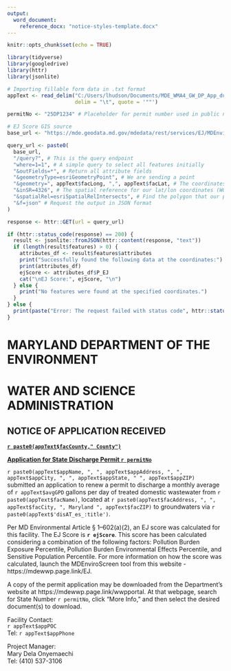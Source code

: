 ---
output: 
  word_document:
    reference_docx: "notice-styles-template.docx"
---

```{r setup, include=FALSE}
knitr::opts_chunk$set(echo = TRUE)
```

```{r dataset, include=FALSE, echo=FALSE}

library(tidyverse)
library(googledrive)
library(httr)
library(jsonlite)

# Importing fillable form data in .txt format
appText <- read_delim("C:/Users/lhudson/Documents/MDE_WMA4_GW_DP_App_dummyData.txt",
                      delim = "\t", quote = '""')

permitNo <- "25DP1234" # Placeholder for permit number used in public notice

# EJ Score GIS source
base_url <- "https://mde.geodata.md.gov/mdedata/rest/services/EJ/MDEnviroScreen/MapServer/0"

query_url <- paste0(
  base_url,
  "/query?", # This is the query endpoint
  "where=1=1", # A simple query to select all features initially
  "&outFields=*", # Return all attribute fields
  "&geometryType=esriGeometryPoint", # We are sending a point
  "&geometry=", appText$facLong, ",", appText$facLat, # The coordinates in X,Y format
  "&inSR=4326", # The spatial reference for our lat/lon coordinates (WGS 84)
  "&spatialRel=esriSpatialRelIntersects", # Find the polygon that our point intersects
  "&f=json" # Request the output in JSON format
)

response <- httr::GET(url = query_url)

if (httr::status_code(response) == 200) {
  result <- jsonlite::fromJSON(httr::content(response, "text"))
  if (length(result$features) > 0) {
    attributes_df <- result$features$attributes
    print("Successfully found the following data at the coordinates:")
    print(attributes_df)
    ejScore <- attributes_df$P_EJ
    cat("\nEJ Score:", ejScore, "\n")
  } else {
    print("No features were found at the specified coordinates.")
  }
} else {
  print(paste("Error: The request failed with status code", httr::status_code(response)))
}

```

# MARYLAND DEPARTMENT OF THE ENVIRONMENT
# WATER AND SCIENCE ADMINISTRATION


## NOTICE OF APPLICATION RECEIVED  


[**`r paste0(appText$facCounty," County")`**]{.underline}  

[**Application for State Discharge Permit `r permitNo`**]{.underline}  

`r paste0(appText$appName, ", ", appText$appAddress, ", ", appText$appCity, ", ", appText$appState, " ", appText$appZIP)` submitted an application to renew a permit to discharge a monthly average of `r appText$avgGPD` gallons per day of treated domestic wastewater from `r paste0(appText$facName)`, located at `r paste0(appText$facAddress, ", ", appText$facCity, ", Maryland ", appText$facZIP)` to groundwaters via `r paste0(appText$'disAT_es_:title')`.

Per MD Environmental Article § 1–602(a)(2), an EJ score was calculated for this facility. The EJ Score is **`r ejScore`**. This score has been calculated considering a combination of the following factors: Pollution Burden Exposure Percentile, Pollution Burden Environmental Effects Percentile, and Sensitive Population Percentile. For more information on how the score was calculated, launch the MDEnviroScreen tool from this website - https://mdewwp.page.link/EJ.

A copy of the permit application may be downloaded from the Department’s website at https://mdewwp.page.link/wwpportal. At that webpage, search for State Number `r permitNo`, click “More Info,” and then select the desired document(s) to download.  

Facility Contact:  
`r appText$appPOC`  
Tel: `r appText$appPhone`  

Project Manager:  
Mary Dela Onyemaechi  
Tel: (410) 537-3106



